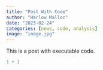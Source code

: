 ```yaml
---
title: "Post With Code"
author: "Harlow Malloc"
date: "2023-02-24"
categories: [news, code, analysis]
image: "image.jpg"
---
```


This is a post with executable code.

```r
1 + 1
```
